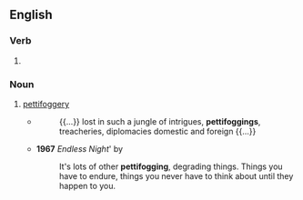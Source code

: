 ==English==

===Verb===
{{head|en|verb form}}

# {{present participle of|en|pettifog|nocat=1}}

===Noun===
{{en-noun}}

# [[pettifoggery]]
#* {{rfdatek|en|Thomas Carlyle}}
#*: {{...}} lost in such a jungle of intrigues, '''pettifoggings''', treacheries, diplomacies domestic and foreign {{...}}
#* '''1967''' ''Endless Night''' by {{w|Agatha Cristie}}
#*: It's lots of other '''pettifogging''', degrading things. Things you have to endure, things you never have to think about until they happen to you.